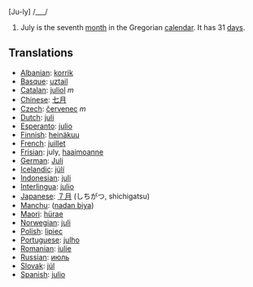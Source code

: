 [Ju-ly] /___/

#July is the seventh [[month]] in the Gregorian [[calendar]]. It has 31 [[day]]s.

==Translations==
*[[Albanian]]: [[korrik]]
*[[Basque]]: [[uztail]]
*[[Catalan]]: [[juliol]] ''m''
*[[Chinese]]: [[七月]]
*[[Czech]]: [[červenec]] ''m''
*[[Dutch]]: [[juli]]
*[[Esperanto]]: [[julio]]
*[[Finnish]]: [[heinäkuu]]
*[[French]]: [[juillet]]
*[[Frisian]]: july, [[haaimoanne]]
*[[German]]: [[Juli]]
*[[Icelandic]]: [[júlí]]
*[[Indonesian]]: [[juli]]
*[[Interlingua]]: [[julio]]
*[[Japanese]]: [[７月]] (しちがつ, shichigatsu)
*[[Manchu]]: ([[nadan biya]])
*[[Maori]]: [[hürae]]
*[[Norwegian]]: [[juli]]
*[[Polish]]: [[lipiec]]
*[[Portuguese]]: [[julho]]
*[[Romanian]]: [[iulie]]
*[[Russian]]: [[июль]]
*[[Slovak]]: [[júl]]
*[[Spanish]]: [[julio]]